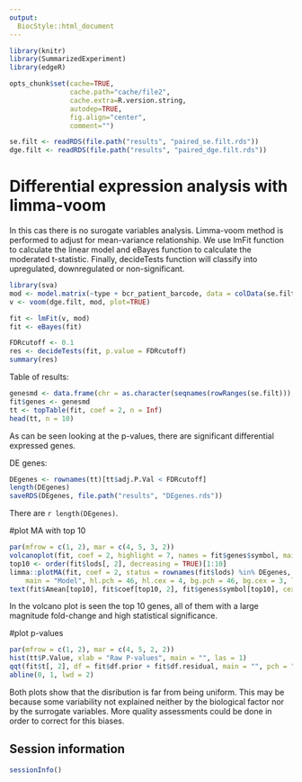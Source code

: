 ```yaml
---
output:
  BiocStyle::html_document
---
```



```r
library(knitr)
library(SummarizedExperiment)
library(edgeR)

opts_chunk$set(cache=TRUE,
               cache.path="cache/file2",
               cache.extra=R.version.string,
               autodep=TRUE,
               fig.align="center",
               comment="")

se.filt <- readRDS(file.path("results", "paired_se.filt.rds"))
dge.filt <- readRDS(file.path("results", "paired_dge.filt.rds"))
```

# Differential expression analysis with limma-voom

In this cas there is no surogate variables analysis. Limma-voom method is performed to adjust for mean-variance relationship. We use lmFit function to calculate the linear model and eBayes function to calculate the moderated t-statistic. Finally, decideTests function will classify into upregulated, downregulated or non-significant.
```r
library(sva)
mod <- model.matrix(~type + bcr_patient_barcode, data = colData(se.filt))
v <- voom(dge.filt, mod, plot=TRUE)

fit <- lmFit(v, mod)
fit <- eBayes(fit)

FDRcutoff <- 0.1
res <- decideTests(fit, p.value = FDRcutoff)
summary(res)
```

Table of results:
```r
genesmd <- data.frame(chr = as.character(seqnames(rowRanges(se.filt))), symbol = rowData(se.filt)[, 1], stringsAsFactors = FALSE)
fit$genes <- genesmd
tt <- topTable(fit, coef = 2, n = Inf)
head(tt, n = 10)
```
As can be seen looking at the p-values, there are significant differential expressed genes. 


DE genes:
```r
DEgenes <- rownames(tt)[tt$adj.P.Val < FDRcutoff]
length(DEgenes)
saveRDS(DEgenes, file.path("results", "DEgenes.rds"))
```
There are `r length(DEgenes)`. 

#plot MA with top 10

```r
par(mfrow = c(1, 2), mar = c(4, 5, 3, 2))
volcanoplot(fit, coef = 2, highlight = 7, names = fit$genes$symbol, main = "Model")
top10 <- order(fit$lods[, 2], decreasing = TRUE)[1:10]
limma::plotMA(fit, coef = 2, status = rownames(fit$lods) %in% DEgenes, legend = FALSE, 
    main = "Model", hl.pch = 46, hl.cex = 4, bg.pch = 46, bg.cex = 3, las = 1)
text(fit$Amean[top10], fit$coef[top10, 2], fit$genes$symbol[top10], cex = 0.5, pos = 4)
```
In the volcano plot is seen the top 10 genes, all of them with a large magnitude fold-change and high statistical significance. 

#plot p-values

```r
par(mfrow = c(1, 2), mar = c(4, 5, 2, 2))
hist(tt$P.Value, xlab = "Raw P-values", main = "", las = 1)
qqt(fit$t[, 2], df = fit$df.prior + fit$df.residual, main = "", pch = ".", cex = 3)
abline(0, 1, lwd = 2)
```

Both plots show that the disribution is far from being uniform. This may be because some variability not explained neither by the biological factor nor by the surrogate variables. More quality assessments could be done in order to correct for this biases.


## Session information

```r
sessionInfo()
```
